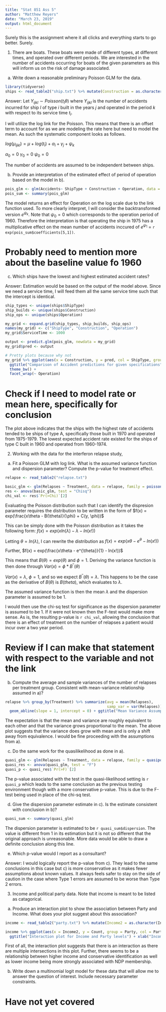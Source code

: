 ```yaml
---
title: "Stat 851 Ass 5"
author: "Matthew Reyers"
date: "March 23, 2019"
output: html_document
---
```



Surely this is the assignment where it all clicks and everything starts to go better. Surely.

1. There are boats. These boats were made of different types, at different times, and operated over different periods. We are interested in the number of accidents occurring for boats of the given parameters as this will inform us on the risk of damage associated.

a) Write down a reasonable preliminary Poisson GLM for the data.

```r
library(tidyverse)
ships <- read_table2("ship.txt") %>% mutate(Construction = as.character(Construction), Operation = as.character(Operation))

```

Answer: Let $Y_{ijkl} \sim Poisson(t_{l} \theta)$ where $Y_{ijkl}$ is the number of accidents incurred for ship $l$ of type $i$ built in the years $j$ and operated in the period $k$ with respect to its service time $t_{l}$.

I will utilize the log link for the Poisson. This means that there is an offset term to account for as we are modeling the rate here but need to model the mean. As such the systematic component looks as follows.

$log(\mu_{ijkl}) = \mu + log(t_{l}) + \alpha_i + \gamma_j + \psi_k$

$\alpha_0 = 0$
$\gamma_0 = 0$
$\psi_0 = 0$

The number of accidents are assumed to be independent between ships.


b) Provide an interpretation of the estimated effect of period of operation based on the model in b).
```r
pois_glm <- glm(Accidents~ ShipType + Construction + Operation, data = ships, family = poisson, offset = log(ServiceTime))
pois_sum <- summary(pois_glm)

```

The model returns an effect for Operation on the log scale due to the link function used. To more clearly interpret, I will consider the backtransformed version $e^{\psi_k}$. Note that $\psi_0=0$ which corresponds to the operation period of 1960. Therefore the interpretation is that operating the ship in 1975 has a multiplicative effect on the mean number of accidents inccured of $e^{\psi_1}$ = `r exp(pois_sum$coefficients[5,1])`.

# Probably need to mention more about the baseline value fo 1960 #

c) Which ships have the lowest and highest estimated accident rates?

Answer: Estimation would be based on the output of the model above. Since we need a service time, I will feed them all the same service time such that the intercept is identical. 
```r
ship_types <- unique(ships$ShipType)
ship_builds <- unique(ships$Construction)
ship_ops <- unique(ships$Operation)

my_grid <- expand.grid(ship_types, ship_builds, ship_ops)
names(my_grid) <- c("ShipType", "Construction", "Operation")
my_grid$ServiceTime <- 1000

output <- predict.glm(pois_glm, newdata = my_grid)
my_grid$pred <- output

# Pretty plots because why not
my_grid %>% ggplot(aes(x = Construction, y = pred, col = ShipType, group = ShipType)) + geom_point() + geom_line() +
  ggtitle("Comparison of Accident predictions for given specifications") + xlab("Year of Construction") + ylab("Predicted Accident Rates") +
  theme_bw() +
  facet_wrap(~ Operation)
```

# Check if I need to model rate or mean here, specifically for conclusion
The plot above indicates that the ships with the highest rate of accidents tended to be ships of type A, specifically those built in 1970 and operated from 1975-1979. The lowest expected accident rate existed for the ships of type C built in 1960 and operated from 1960-1974.




2. Working with the data for the interferon relapse study, 

a) Fit a Poisson GLM with log link. What is the assumed variance function and dispersion parameter? Compute the p-value for treatment effect.

```r
relapse <- read_table2("relapse.txt")

basic_glm <- glm(Relapses ~ Treatment, data = relapse, family = poisson(link = "log"))
res <- anova(basic_glm, test = "Chisq")
chi_val <- res$`Pr(>Chi)`[2]
```

Evaluating the Poisson distribution such that I can identify the dispresion parameter requires the distribution to be written in the form of $f(x) = exp(\frac{x\theta - B(\theta)}{\phi} + C(y, \phi))$

This can be simply done with the Poisson distribution as it takes the following form:
$f(x) = exp(xln(\lambda) - \lambda - ln(x!))$

Letting $\theta = ln(\lambda)$, I can rewrite the distribution as $f(x) = exp(x\theta - e^{\theta} - ln(x!))$

Further, $f(x) = exp(\frac{x\theta - e^{\theta}}{1} - ln(x!))$

This means that $B(\theta) = exp(\theta)$ and $\phi = 1$. Deriving the variance function is then done through $Var(x) = \phi * B^{''}(\theta)$

$Var(x) = \lambda$, $\phi = 1$, and so we expect $B^{''}(\theta) = \lambda$. This happens to be the case as the derivative of $B(\theta)$ is $B(theta)$, which evaluates to $\lambda$.

The assumed variance function is then the mean $\lambda$ and the dispersion parameter is assumed to be 1. 

I would then use the chi-sq test for significance as the dispersion parameter is assumed to be 1. If it were not known then the F-test would make more sense. As is, the resulting p-value is `r chi_val`, allowing the conclusion that there is an effect of treatment on the number of relapses a patient would incur over a two year period.

# Review if I can make that statement with respect to the variable and not the link

b) Compute the average and sample variances of the number of relapses per treatment group. Consistent with mean-variance relationship assumed in a)?

```r
relapse %>% group_by(Treatment) %>% summarize(avg = mean(Relapses),
                                              samp_var = var(Relapses)) %>% ggplot(aes(x = avg, y = samp_var)) + geom_point() +
  geom_abline(slope = 1, intercept = 0) + ggtitle("Mean Variance Assumption Check") + xlab("Mean") + ylab("Variance")
```

The expectation is that the mean and variance are roughly equivalent to each other and that the variance grows proportional to the mean. The above plot suggests that the variance does grow with mean and is only a shift away from equivalence. I would be fine proceeding with the assumptions from a).

c) Do the same work for the quasilikelihood as done in a).

```r
quasi_glm <- glm(Relapses ~ Treatment, data = relapse, family = quasipoisson(link = "log"))
quasi_res <- anova(quasi_glm, test = "F")
quasi_p <- quasi_res$`Pr(>F)`[2]
```

The p-value associated with the test in the quasi-likelihood setting is `r quasi_p` which leads to the same conclusion as the previous testing environment though with a more conservative p-value. This is due to the F-test being used in place of the chi-sq test.


d) Give the dispersion parameter estimate in c). Is the estimate consistent with conclusion in b)?

```r
quasi_sum <- summary(quasi_glm)

```

The dispersion parameter is estimated to be `r quasi_sum$dispersion`. The value is different from 1 in its estimation but it is not so different that the original approach is unreasonable. More data would be able to draw a definite conclusion along this line.

e) Which p-value would I report as a consultant?

Answer: I would logically report the p-value from c). They lead to the same conclusions in this case but c) is more conservative as it makes fewer assumptions about known values. It always feels safer to stay on the side of caution in the case where Type 1 errors are assumed to be worse than Type 2 errors.


3. Income and political party data. Note that income is meant to be listed as catagorical.

a) Produce an interaction plot to show the association between Party and Income. What does your plot suggest about this association?
```r
income <- read_table2("party.txt") %>% mutate(Income2 = as.character(Income)) %>% mutate(Income2 = fct_reorder(Income2, Income))

income %>% ggplot(aes(x = Income2, y = Count, group = Party, col = Party)) + geom_point() + geom_line() +
  ggtitle("Interaction plot for Income and Party levels") + xlab("Income level") + ylab("Count") + theme_bw()
```

First of all, the interaction plot suggests that there is an interaction as there are multiple intersections in this plot. Further, there seems to be a relationship between higher income and conservative identification as well as lower income being more strongly associated with NDP membership.


b) Write down a multinomial logit model for these data that will allow me to answer the question of interest. Include necessary parameter constraints. 

# Have not yet covered